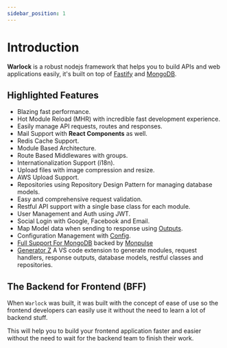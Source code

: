 ```yaml
---
sidebar_position: 1
---
```


# Introduction

**Warlock** is a robust nodejs framework that helps you to build APIs and web applications easily, it's built on top of [Fastify](https://fastify.dev/) and [MongoDB](https://www.mongodb.com/).

## Highlighted Features

- Blazing fast performance.
- Hot Module Reload (MHR) with incredible fast development experience.
- Easily manage API requests, routes and responses.
- Mail Support with **React Components** as well.
- Redis Cache Support.
- Module Based Architecture.
- Route Based Middlewares with groups.
- Internationalization Support (i18n).
- Upload files with image compression and resize.
- AWS Upload Support.
- Repositories using Repository Design Pattern for managing database models.
- Easy and comprehensive request validation.
- Restful API support with a single base class for each module.
- User Management and Auth using JWT.
- Social Login with Google, Facebook and Email.
- Map Model data when sending to response using [Outputs](./).
- Configuration Management with [Config](./).
- [Full Support For MongoDB](https://mongodb.com) backed by [Monpulse](./../../monpulse/getting-started/introduction.mdx)
- [Generator Z](https://marketplace.visualstudio.com/items?itemName=hassanzohdy.gnz) A VS code extension to generate modules, request handlers, response outputs, database models, restful classes and repositories.

## The Backend for Frontend (BFF)

When `Warlock` was built, it was built with the concept of ease of use so the frontend developers can easily use it without the need to learn a lot of backend stuff.

This will help you to build your frontend application faster and easier without the need to wait for the backend team to finish their work.
